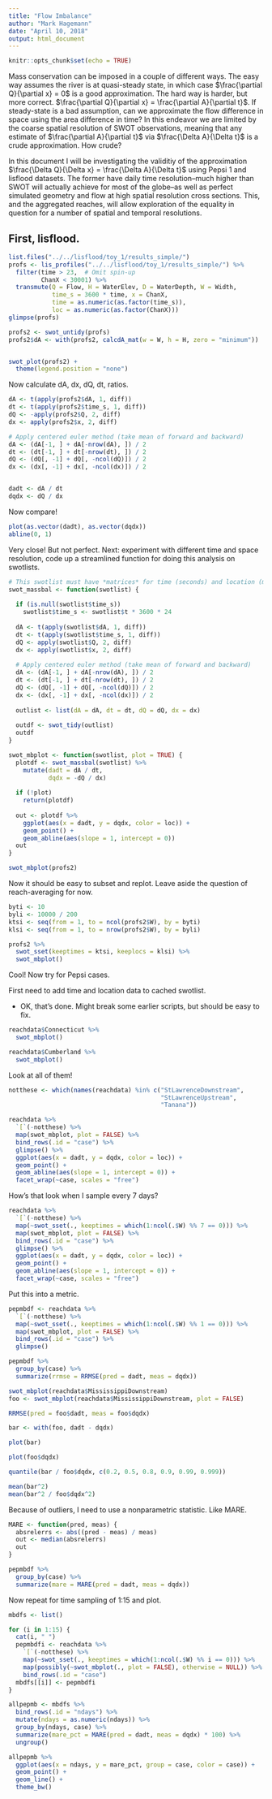 ```yaml
---
title: "Flow Imbalance"
author: "Mark Hagemann"
date: "April 10, 2018"
output: html_document
---
```


```r
knitr::opts_chunk$set(echo = TRUE)
```

Mass conservation can be imposed in a couple of different ways. The easy way assumes the river is at quasi-steady state, in which case $\frac{\partial Q}{\partial x} = 0$ is a good approximation. The hard way is harder, but more correct. $\frac{\partial Q}{\partial x} = \frac{\partial A}{\partial t}$. If steady-state is a bad assumption, can we approximate the flow difference in space using the area difference in time? In this endeavor we are limited by the coarse spatial resolution of SWOT observations, meaning that any estimate of $\frac{\partial A}{\partial t}$ via $\frac{\Delta A}{\Delta t}$ is a crude approximation. How crude?

In this document I will be investigating the validitiy of the approximation $\frac{\Delta Q}{\Delta x} = \frac{\Delta A}{\Delta t}$ using Pepsi 1 and lisflood datasets. The former have daily time resolution--much higher than SWOT will actually achieve for most of the globe--as well as perfect simulated geometry and flow at high spatial resolution cross sections. This, and the aggregated reaches, will allow exploration of the equality in question for a number of spatial and temporal resolutions. 

## First, lisflood. 

```r
list.files("../../lisflood/toy_1/results_simple/")
profs <- lis_profiles("../../lisflood/toy_1/results_simple/") %>% 
  filter(time > 23,  # Omit spin-up
         ChanX < 30001) %>% 
  transmute(Q = Flow, H = WaterElev, D = WaterDepth, W = Width,
            time_s = 3600 * time, x = ChanX, 
            time = as.numeric(as.factor(time_s)),
            loc = as.numeric(as.factor(ChanX)))
glimpse(profs)

profs2 <- swot_untidy(profs)
profs2$dA <- with(profs2, calcdA_mat(w = W, h = H, zero = "minimum"))


swot_plot(profs2) +
  theme(legend.position = "none")

```


Now calculate dA, dx, dQ, dt, ratios. 

```r
dA <- t(apply(profs2$dA, 1, diff))
dt <- t(apply(profs2$time_s, 1, diff))
dQ <- -apply(profs2$Q, 2, diff)
dx <- apply(profs2$x, 2, diff)

# Apply centered euler method (take mean of forward and backward)
dA <- (dA[-1, ] + dA[-nrow(dA), ]) / 2
dt <- (dt[-1, ] + dt[-nrow(dt), ]) / 2
dQ <- (dQ[, -1] + dQ[, -ncol(dQ)]) / 2
dx <- (dx[, -1] + dx[, -ncol(dx)]) / 2


dadt <- dA / dt
dqdx <- dQ / dx


```

Now compare!

```r
plot(as.vector(dadt), as.vector(dqdx))
abline(0, 1)
```

Very close! But not perfect. Next: experiment with different time and space resolution, code up a streamlined function for doing this analysis on swotlists. 

```r


# This swotlist must have *matrices* for time (seconds) and location (meters).
swot_massbal <- function(swotlist) {
  
  if (is.null(swotlist$time_s))
    swotlist$time_s <- swotlist$t * 3600 * 24
  
  dA <- t(apply(swotlist$dA, 1, diff))
  dt <- t(apply(swotlist$time_s, 1, diff))
  dQ <- apply(swotlist$Q, 2, diff)
  dx <- apply(swotlist$x, 2, diff)
  
  # Apply centered euler method (take mean of forward and backward)
  dA <- (dA[-1, ] + dA[-nrow(dA), ]) / 2
  dt <- (dt[-1, ] + dt[-nrow(dt), ]) / 2
  dQ <- (dQ[, -1] + dQ[, -ncol(dQ)]) / 2
  dx <- (dx[, -1] + dx[, -ncol(dx)]) / 2
  
  outlist <- list(dA = dA, dt = dt, dQ = dQ, dx = dx)
  
  outdf <- swot_tidy(outlist)
  outdf
}

swot_mbplot <- function(swotlist, plot = TRUE) {
  plotdf <- swot_massbal(swotlist) %>% 
    mutate(dadt = dA / dt,
           dqdx = -dQ / dx)
  
  if (!plot)
    return(plotdf)
  
  out <- plotdf %>% 
    ggplot(aes(x = dadt, y = dqdx, color = loc)) +
    geom_point() + 
    geom_abline(aes(slope = 1, intercept = 0))
  out
}

swot_mbplot(profs2)
```

Now it should be easy to subset and replot. Leave aside the question of reach-averaging for now. 

```r

byti <- 10
byli <- 10000 / 200
ktsi <- seq(from = 1, to = ncol(profs2$W), by = byti)
klsi <- seq(from = 1, to = nrow(profs2$W), by = byli)

profs2 %>% 
  swot_sset(keeptimes = ktsi, keeplocs = klsi) %>% 
  swot_mbplot()
```

Cool! Now try for Pepsi cases. 

First need to add time and location data to cached swotlist. 

- OK, that's done. Might break some earlier scripts, but should be easy to fix. 

```r

reachdata$Connecticut %>% 
  swot_mbplot()

reachdata$Cumberland %>% 
  swot_mbplot()

```

Look at all of them!

```r

notthese <- which(names(reachdata) %in% c("StLawrenceDownstream", 
                                          "StLawrenceUpstream", 
                                          "Tanana"))

reachdata %>% 
  `[`(-notthese) %>% 
  map(swot_mbplot, plot = FALSE) %>% 
  bind_rows(.id = "case") %>% 
  glimpse() %>% 
  ggplot(aes(x = dadt, y = dqdx, color = loc)) +
  geom_point() + 
  geom_abline(aes(slope = 1, intercept = 0)) +
  facet_wrap(~case, scales = "free")

```

How's that look when I sample every 7 days?

```r

reachdata %>% 
  `[`(-notthese) %>% 
  map(~swot_sset(., keeptimes = which(1:ncol(.$W) %% 7 == 0))) %>% 
  map(swot_mbplot, plot = FALSE) %>% 
  bind_rows(.id = "case") %>% 
  glimpse() %>% 
  ggplot(aes(x = dadt, y = dqdx, color = loc)) +
  geom_point() + 
  geom_abline(aes(slope = 1, intercept = 0)) +
  facet_wrap(~case, scales = "free")
```

Put this into a metric. 

```r

pepmbdf <- reachdata %>% 
  `[`(-notthese) %>% 
  map(~swot_sset(., keeptimes = which(1:ncol(.$W) %% 1 == 0))) %>% 
  map(swot_mbplot, plot = FALSE) %>% 
  bind_rows(.id = "case") %>% 
  glimpse()

pepmbdf %>% 
  group_by(case) %>% 
  summarize(rrmse = RRMSE(pred = dadt, meas = dqdx))
```


```r
swot_mbplot(reachdata$MississippiDownstream)
foo <- swot_mbplot(reachdata$MississippiDownstream, plot = FALSE)

RRMSE(pred = foo$dadt, meas = foo$dqdx)

bar <- with(foo, dadt - dqdx)

plot(bar)

plot(foo$dqdx)

quantile(bar / foo$dqdx, c(0.2, 0.5, 0.8, 0.9, 0.99, 0.999))

mean(bar^2)
mean(bar^2 / foo$dqdx^2)
```

Because of outliers, I need to use a nonparametric statistic. Like MARE.

```r
MARE <- function(pred, meas) {
  absrelerrs <- abs((pred - meas) / meas)
  out <- median(absrelerrs)
  out
}

pepmbdf %>% 
  group_by(case) %>% 
  summarize(mare = MARE(pred = dadt, meas = dqdx))
```

Now repeat for time sampling of 1:15 and plot. 

```r

mbdfs <- list()

for (i in 1:15) {
  cat(i, " ")
  pepmbdfi <- reachdata %>% 
    `[`(-notthese) %>% 
    map(~swot_sset(., keeptimes = which(1:ncol(.$W) %% i == 0))) %>% 
    map(possibly(~swot_mbplot(., plot = FALSE), otherwise = NULL)) %>% 
    bind_rows(.id = "case")
  mbdfs[[i]] <- pepmbdfi
}

allpepmb <- mbdfs %>% 
  bind_rows(.id = "ndays") %>% 
  mutate(ndays = as.numeric(ndays)) %>% 
  group_by(ndays, case) %>% 
  summarize(mare_pct = MARE(pred = dadt, meas = dqdx) * 100) %>% 
  ungroup()

allpepmb %>% 
  ggplot(aes(x = ndays, y = mare_pct, group = case, color = case)) +
  geom_point() +
  geom_line() + 
  theme_bw()

```

